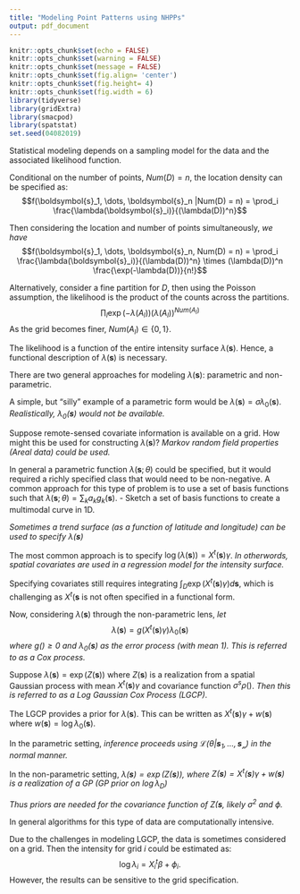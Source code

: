 ```yaml
---
title: "Modeling Point Patterns using NHPPs"
output: pdf_document
---
```


```r
knitr::opts_chunk$set(echo = FALSE)
knitr::opts_chunk$set(warning = FALSE)
knitr::opts_chunk$set(message = FALSE)
knitr::opts_chunk$set(fig.align= 'center')
knitr::opts_chunk$set(fig.height= 4)
knitr::opts_chunk$set(fig.width = 6)
library(tidyverse)
library(gridExtra)
library(smacpod)
library(spatstat)
set.seed(04082019)
```


Statistical modeling depends on a sampling model for the data and the associated likelihood function. 

Conditional on the number of points, $Num(D) = n$, the location density can be specified as:
$$f(\boldsymbol{s}_1, \dots, \boldsymbol{s}_n |Num(D) = n) = \prod_i \frac{\lambda(\boldsymbol{s}_i)}{(\lambda(D))^n}$$
\vfill

Then considering the location and number of points simultaneously, *we have*
$$f(\boldsymbol{s}_1, \dots, \boldsymbol{s}_n, Num(D) = n) = \prod_i \frac{\lambda(\boldsymbol{s}_i)}{(\lambda(D))^n} \times (\lambda(D))^n \frac{\exp(-\lambda(D))}{n!}$$
\vfill


Alternatively, consider a fine partition for $D$, then using the Poisson assumption, the likelihood is the product of the counts across the partitions.
$$\prod_l \exp(-\lambda(A_l))(\lambda(A_l))^{Num(A_l)}$$
As the grid becomes finer, $Num(A_l) \in \{0,1\}$.
\vfill
\newpage

The likelihood is a function of the entire intensity surface $\lambda(\boldsymbol{s})$. Hence, a functional description of $\lambda(\boldsymbol{s})$ is necessary.
\vfill

There are two general approaches for modeling $\lambda(\boldsymbol{s})$: parametric and non-parametric.

\vfill

A simple, but "silly" example of a parametric form would be $\lambda(\boldsymbol{s}) = \sigma \lambda_0(\boldsymbol{s}).$ *Realistically, $\lambda_0(\boldsymbol{s})$ would not be available.*
\vfill

Suppose remote-sensed covariate information is available on a grid. How might this be used for constructing $\lambda(\boldsymbol{s})$? *Markov random field properties (Areal data) could be used.*
\vfill

In general a parametric function $\lambda(\boldsymbol{s}; \theta)$ could be specified, but it would required a richly specified class that would need to be non-negative. A common approach for this type of problem is to use a set of basis functions such that $\lambda(\boldsymbol{s}; \theta) = \sum_k a_k g_k(\boldsymbol{s})$.
\vfill
- Sketch a set of basis functions to create a multimodal curve in 1D.\vfill
\vfill
\newpage

*Sometimes a trend surface (as a function of latitude and longitude) can be used to specify $\lambda(\boldsymbol{s})$*
\vfill

The most common approach is to specify $\log(\lambda(\boldsymbol{s})) = X^t(\boldsymbol{s}) \gamma$. *In otherwords, spatial covariates are used in a regression model for the intensity surface.*
\vfill

Specifying covariates still requires integrating $\int_D\exp(X^t(\boldsymbol{s}) \gamma) d\boldsymbol{s}$, which is challenging as $X^t(\boldsymbol{s}$ is not often specified in a functional form.
\vfill

Now, considering $\lambda(\boldsymbol{s})$ through the non-parametric lens, *let*
$$\lambda(\boldsymbol{s}) = g(X^t(\boldsymbol{s})\gamma)\lambda_0(\boldsymbol{s})$$
*where $g() \geq 0$ and $\lambda_0(\boldsymbol{s})$ as the error process (with mean 1). This is referred to as a Cox process.*
\vfill

Suppose $\lambda(\boldsymbol{s}) = \exp(Z(\boldsymbol{s}))$ where $Z(\boldsymbol{s})$ is a realization from a spatial Gaussian process with mean $X^t(\boldsymbol{s}) \gamma$ and covariance function $\sigma^s \rho()$. *Then this is referred to as a Log Gaussian Cox Process (LGCP)*.
\vfill

The LGCP provides a prior for $\lambda(\boldsymbol{s})$. This can be written as $X^t(\boldsymbol{s}) \gamma + w(\boldsymbol{s})$ where $w(\boldsymbol{s}) = \log \lambda_0(\boldsymbol{s})$.
\vfill
\newpage


\vfill
In the parametric setting, *inference proceeds using $\mathcal{L(\theta| \boldsymbol{s}_1, \dots, \boldsymbol{s}_n)}$ in the normal manner.*
\vfill

In the non-parametric setting, *$\lambda(\boldsymbol{s}) = \exp(Z(\boldsymbol{s}))$, where $Z(\boldsymbol{s}) = X^t(\boldsymbol{s}) \gamma + w(\boldsymbol{s})$ is a realization of a GP (GP prior on $\log \lambda_D$)*
\vfill

*Thus priors are needed for the covariance function of $Z(\boldsymbol{s}$, likely $\sigma^2$ and $\phi$.*
\vfill

In general algorithms for this type of data are computationally intensive.
\vfill

Due to the challenges in modeling LGCP, the data is sometimes considered on a grid. Then the intensity for grid $i$ could be estimated as:
$$\log \lambda_i = X_i^t \beta + \phi_i.$$
However, the results can be sensitive to the grid specification.
\vfill





